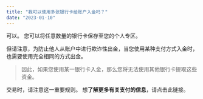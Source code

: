 ```yaml
---
title: "我可以使用多张银行卡给账户入金吗？"
date: "2023-01-10"
---
```


<Ads></Ads> 

可以。 您可以将任意数量的银行卡保存至您的个人专区。

但请注意，为防止他人从账户中进行欺诈性出金，当您使用某种支付方式入金时，也需要使用完全相同的方式出金。

> 因此，如果您使用某一银行卡入金，那么您将无法使用其他银行卡提取这些资金。

交易时，请注意这一重要规则。 想**了解更多有关支付的信息**，请点击此链接。
